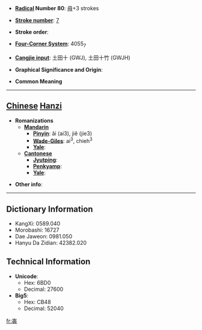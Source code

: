 * '''[[Wiktionary:Chinese radical index| Radical]] Number 80''': [[Wiktionary:Chinese radical index 毋|毋]]+3 strokes

* '''[[Wiktionary:Chinese total strokes index|Stroke number]]''': [[Wiktionary:Chinese total strokes index 7|7]]

* '''Stroke order''': 

* '''[[Wiktionary:Chinese four corner index|Four-Corner System]]''': 4055<sub>7</sub>

* '''[[Wiktionary:Chinese Cangjie index|Cangjie input]]''': 土田十 (GWJ), 土田十竹 (GWJH)

* '''Graphical Significance and Origin''': 

* '''Common Meaning'''

----

== [[Chinese]] [[Hanzi]] ==

* '''Romanizations'''
** '''[[Mandarin]]'''
*** '''[[Pinyin]]''': ǎi (ai3), jiě (jie3)
*** '''[[Wade-Giles]]''': ai<sup>3</sup>, chieh<sup>3</sup>
*** '''[[Yale]]''': 
** '''[[Cantonese]]'''
*** '''[[Jyutping]]''':
*** '''[[Penkyamp]]''': 
*** '''[[Yale]]''': 

* '''Other info''': 

----

== Dictionary Information ==

* KangXi: 0589.040
* Morobashi: 16727
* Dae Jaweon: 0981.050
* Hanyu Da Zidian: 42382.020

== Technical Information ==

* '''Unicode''':
** Hex: 6BD0
** Decimal: 27600
* '''Big5''':
** Hex: CB48
** Decimal: 52040

[[fr:毐]]